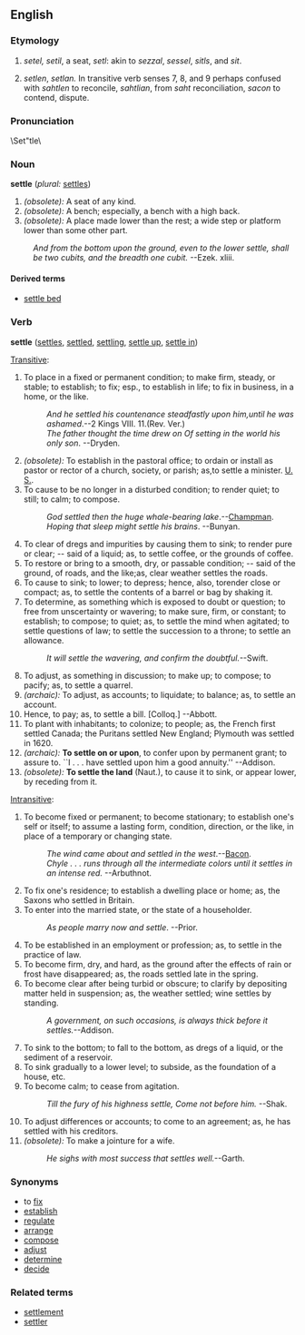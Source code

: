 ==English==

{{webster}}
{{rfc}}

===Etymology===
# {{OE.}} ''setel, setil'', a seat, {{AS.}} ''setl'': akin to {{OHG.}} ''sezzal'', {{G.}} ''sessel'', {{Goth.}} ''sitls'', and {{E.}} ''sit''.
# {{OE.}} ''setlen'', {{AS.}} ''setlan.''  In transitive verb senses 7, 8, and 9 perhaps confused with {{OE.}} ''sahtlen'' to reconcile, {{AS.}} ''sahtlian'', from ''saht'' reconciliation, ''sacon'' to contend, dispute.

===Pronunciation===
{{substub}}
\Set"tle\

===Noun===
'''settle'''  (''plural:'' [[settles]])
# ''(obsolete):'' A seat of any kind.
# ''(obsolete):'' A bench; especially, a bench with a high back.
# ''(obsolete):'' A place made lower than the rest; a wide step or platform lower than some other part.
:''And from the bottom upon the ground, even to the lower settle, shall be two cubits, and the breadth one cubit.'' --Ezek. xliii.

====Derived terms====
*[[settle bed]]<!-- a bed convertible into a seat. [Eng.]-->

===Verb===
'''settle'''  ([[settles]], [[settled]], [[settling]], [[settle up]], [[settle in]])

[[Transitive]]:
# To place in a fixed or permanent condition; to make firm, steady, or stable; to establish; to fix; esp., to establish in life; to fix in business, in a home, or the like.
#:''And he settled his countenance steadfastly upon him,until he was ashamed''.--2 Kings VIII. 11.(Rev. Ver.)
#:''The father thought the time drew on Of setting in the world his only son''. --Dryden.
# ''(obsolete):'' To establish in the pastoral office; to ordain or install as pastor or rector of a church, society, or parish; as,to settle a minister. [[U. S.]].
# To cause to be no longer in a disturbed condition; to render quiet; to still; to calm; to compose.
#:''God settled then the huge whale-bearing lake''.--[[w:Chapman|Champman]].
#:''Hoping that sleep might settle his brains''. --Bunyan.
# To clear of dregs and impurities by causing them to sink; to render pure or clear; -- said of a liquid; as, to settle coffee, or the grounds of coffee.
# To restore or bring to a smooth, dry, or passable condition; -- said of the ground, of roads, and the like;as, clear weather settles the roads.
# To cause to sink; to lower; to depress; hence, also, torender close or compact; as, to settle the contents of a barrel or bag by shaking it.
# To determine, as something which is exposed to doubt or question; to free from unscertainty or wavering; to make sure, firm, or constant; to establish; to compose; to quiet; as, to settle the mind when agitated; to settle questions of law; to settle the succession to a throne; to settle an allowance.
#:''It will settle the wavering, and confirm the doubtful.''--Swift.
# To adjust, as something in discussion; to make up; to compose; to pacify; as, to settle a quarrel.
# ''(archaic):'' To adjust, as accounts; to liquidate; to balance; as, to settle an account.
# Hence, to pay; as, to settle a bill. [Colloq.] --Abbott.
# To plant with inhabitants; to colonize; to people; as, the French first settled Canada; the Puritans settled New England; Plymouth was settled in 1620.
# ''(archaic):'' '''To settle on or upon''', to confer upon by permanent grant; to assure to. ``I . . . have settled upon him a good annuity.'' --Addison.
# ''(obsolete):'' '''To settle the land''' (Naut.), to cause it to sink, or appear lower, by receding from it.

[[Intransitive]]:
# To become fixed or permanent; to become stationary; to establish one's self or itself; to assume a lasting form, condition, direction, or the like, in place of a temporary or changing state.
#:''The wind came about and settled in the west''.--[[w:Bacon|Bacon]].
#:''Chyle . . . runs through all the intermediate colors until it settles in an intense red.''   --Arbuthnot.
# To fix one's residence; to establish a dwelling place or home; as, the Saxons who settled in Britain.
# To enter into the married state, or the state of a householder.
#:''As people marry now and settle''. --Prior.
# To be established in an employment or profession; as, to settle in the practice of law.
# To become firm, dry, and hard, as the ground after the effects of rain or frost have disappeared; as, the roads settled late in the spring.
# To become clear after being turbid or obscure; to clarify by depositing matter held in suspension; as, the weather settled; wine settles by standing.
#:''A government, on such occasions, is always thick before it settles.''--Addison.
# To sink to the bottom; to fall to the bottom, as dregs of a liquid, or the sediment of a reservoir.
# To sink gradually to a lower level; to subside, as the foundation of a house, etc.
# To become calm; to cease from agitation.
#:''Till the fury of his highness settle, Come not before him.'' --Shak.
# To adjust differences or accounts; to come to an agreement; as, he has settled with his creditors.
# ''(obsolete):''  To make a jointure for a wife.
#:''He sighs with most success that settles well.''--Garth.

===Synonyms===
{{webster}}
*to [[fix]]
*[[establish]]
*[[regulate]]
*[[arrange]]
*[[compose]]
*[[adjust]]
*[[determine]]
*[[decide]]

===Related terms===
*[[settlement]]
*[[settler]]